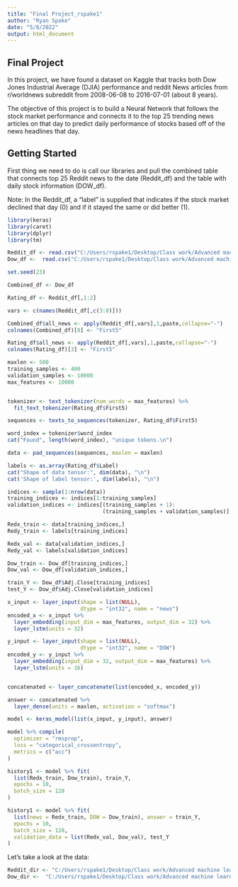 ---
title: "Final Project_rspake1"
author: "Ryan Spake"
date: "5/8/2022"
output: html_document
---
## Final Project

In this project, we have found a dataset on Kaggle that tracks both Dow Jones Industrial Average (DJIA) performance and reddit News articles from r/worldnews subreddit from 2008-06-08 to 2016-07-01 (about 8 years).

The objective of this project is to build a Neural Network that follows the stock market performance and connects it to the top 25 trending news articles on that day to predict daily performance of stocks based off of the news headlines that day. 

## Getting Started

First thing we need to do is call our libraries and pull the combined table that connects top 25 Reddit news to the date (Reddit_df) and the table with daily stock information (DOW_df).

Note:
In the Reddit_df, a "label" is supplied that indicates if the stock market declined that day (0) and if it stayed the same or did better (1).


```{r, }
library(keras)
library(caret)
library(dplyr)
library(tm)

Reddit_df <- read.csv("C:/Users/rspake1/Desktop/Class work/Advanced machine learning/Final/Combined_News_DJIA/Combined_News_DJIA.csv")
Dow_df <-  read.csv("C:/Users/rspake1/Desktop/Class work/Advanced machine learning/Final/Combined_News_DJIA/upload_DJIA_table.csv")

set.seed(23)

Combined_df <- Dow_df

Rating_df <- Reddit_df[,1:2]

```


```{r}
vars <- c(names(Reddit_df[,c(3:8)]))

Combined_df$all_news <- apply(Reddit_df[,vars],1,paste,collapse="-")
colnames(Combined_df)[8] <- "First5"

Rating_df$all_news <- apply(Reddit_df[,vars],1,paste,collapse="-")
colnames(Rating_df)[3] <- "First5"
```




```{r}
maxlen <- 500
training_samples <- 400
validation_samples <- 10000
max_features <- 10000


tokenizer <- text_tokenizer(num_words = max_features) %>% 
  fit_text_tokenizer(Rating_df$First5)

sequences <- texts_to_sequences(tokenizer, Rating_df$First5)

word_index = tokenizer$word_index
cat("Found", length(word_index), "unique tokens.\n")

data <- pad_sequences(sequences, maxlen = maxlen)

labels <- as.array(Rating_df$Label)
cat("Shape of data tensor:", dim(data), "\n")
cat('Shape of label tensor:', dim(labels), "\n")

indices <- sample(1:nrow(data))
training_indices <- indices[1:training_samples]
validation_indices <- indices[(training_samples + 1): 
                              (training_samples + validation_samples)]

Redx_train <- data[training_indices,]
Redy_train <- labels[training_indices]

Redx_val <- data[validation_indices,]
Redy_val <- labels[validation_indices]

```

```{r}

Dow_train <- Dow_df[training_indices,]
Dow_val <- Dow_df[validation_indices,]

train_Y <- Dow_df$Adj.Close[training_indices]
test_Y <- Dow_df$Adj.Close[validation_indices]
```


```{r}
x_input <- layer_input(shape = list(NULL),
                       dtype = "int32", name = "news")
encoded_x <- x_input %>%
  layer_embedding(input_dim = max_features, output_dim = 32) %>%
  layer_lstm(units = 32)

y_input <- layer_input(shape = list(NULL),
                       dtype = "int32", name = "DOW")
encoded_y <- y_input %>% 
  layer_embedding(input_dim = 32, output_dim = max_features) %>%
  layer_lstm(units = 16)


concatenated <- layer_concatenate(list(encoded_x, encoded_y))

answer <- concatenated %>%
  layer_dense(units = maxlen, activation = "softmax")

model <- keras_model(list(x_input, y_input), answer)

model %>% compile(
  optimizer = "rmsprop",
  loss = "categorical_crossentropy",
  metrics = c("acc")
)
```


```{r}
history1 <- model %>% fit(
  list(Redx_train, Dow_train), train_Y,
  epochs = 10, 
  batch_size = 128
)
```












```{r}
history1 <- model %>% fit(
  list(news = Redx_train, DOW = Dow_train), answer = train_Y,
  epochs = 10, 
  batch_size = 128,
  validation_data = list(Redx_val, Dow_val), test_Y
)
```



Let's take a look at the data:

```{r, results='hide'}
Reddit_dir <- "C:/Users/rspake1/Desktop/Class work/Advanced machine learning/Final/Combined_News_DJIA.csv/Combined_News_DJIA"
Dow_dir <-  "C:/Users/rspake1/Desktop/Class work/Advanced machine learning/Final/Combined_News_DJIA.csv/upload_DJIA_table"

```
